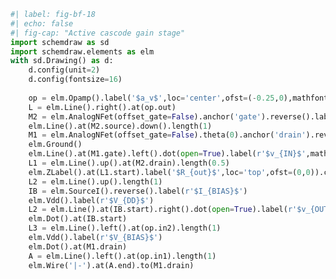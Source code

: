 ```python
#| label: fig-bf-18
#| echo: false
#| fig-cap: "Active cascode gain stage"
import schemdraw as sd
import schemdraw.elements as elm
with sd.Drawing() as d:
    d.config(unit=2)
    d.config(fontsize=16)
    
    op = elm.Opamp().label('$a_v$',loc='center',ofst=(-0.25,0),mathfont='dejavuserif').flip()
    L = elm.Line().right().at(op.out)
    M2 = elm.AnalogNFet(offset_gate=False).anchor('gate').reverse().label(r'$M_2$',loc='rgt')
    elm.Line().at(M2.source).down().length(1)
    M1 = elm.AnalogNFet(offset_gate=False).theta(0).anchor('drain').reverse().label(r'$M_1$',loc='rgt')
    elm.Ground()
    elm.Line().at(M1.gate).left().dot(open=True).label(r'$v_{IN}$',mathfont='dejavuserif',loc='lft')
    L1 = elm.Line().up().at(M2.drain).length(0.5)
    elm.ZLabel().at(L1.start).label('$R_{out}$',loc='top',ofst=(0,0)).color('blue').theta(270)
    L2 = elm.Line().up().length(1)
    IB = elm.SourceI().reverse().label(r'$I_{BIAS}$')
    elm.Vdd().label(r'$V_{DD}$')
    L2 = elm.Line().at(IB.start).right().dot(open=True).label(r'$v_{OUT}$',mathfont='dejavuserif',loc='rgt')
    elm.Dot().at(IB.start)
    L3 = elm.Line().left().at(op.in2).length(1)
    elm.Vdd().label(r'$V_{BIAS}$')
    elm.Dot().at(M1.drain)
    A = elm.Line().left().at(op.in1).length(1)
    elm.Wire('|-').at(A.end).to(M1.drain)
```
